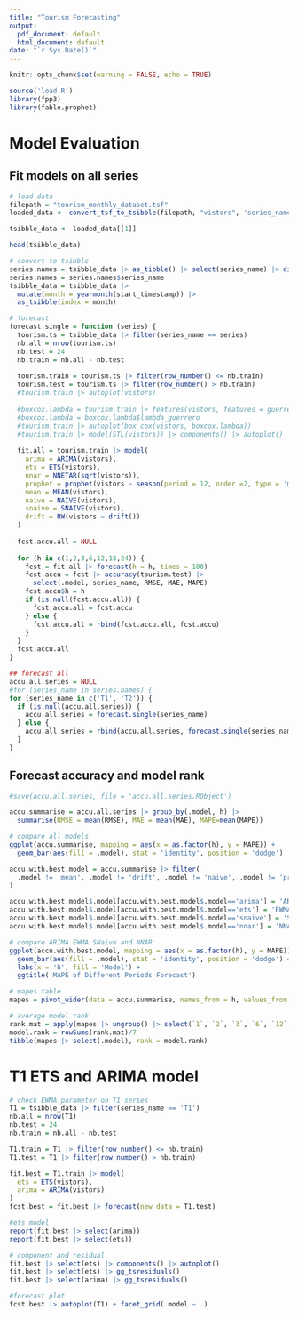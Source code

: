 ```yaml
---
title: "Tourism Forecasting"
output:
  pdf_document: default
  html_document: default
date: "`r Sys.Date()`"
---
```


```r
knitr::opts_chunk$set(warning = FALSE, echo = TRUE)
```

```r
source('load.R')
library(fpp3)
library(fable.prophet)
```

# Model Evaluation

## Fit models on all series

```r
# load data
filepath = "tourism_monthly_dataset.tsf"
loaded_data <- convert_tsf_to_tsibble(filepath, "vistors", 'series_name', 'start_timestamp')

tsibble_data <- loaded_data[[1]]

head(tsibble_data)

# convert to tsibble
series.names = tsibble_data |> as_tibble() |> select(series_name) |> distinct()
series.names = series.names$series_name
tsibble_data = tsibble_data |> 
  mutate(month = yearmonth(start_timestamp)) |> 
  as_tsibble(index = month)

# forecast
forecast.single = function (series) {
  tourism.ts = tsibble_data |> filter(series_name == series)
  nb.all = nrow(tourism.ts)
  nb.test = 24
  nb.train = nb.all - nb.test
  
  tourism.train = tourism.ts |> filter(row_number() <= nb.train)
  tourism.test = tourism.ts |> filter(row_number() > nb.train)
  #tourism.train |> autoplot(vistors)
  
  #boxcox.lambda = tourism.train |> features(vistors, features = guerrero)
  #boxcox.lambda = boxcox.lambda$lambda_guerrero
  #tourism.train |> autoplot(box_cox(vistors, boxcox.lambda))
  #tourism.train |> model(STL(vistors)) |> components() |> autoplot()
  
  fit.all = tourism.train |> model(
    arima = ARIMA(vistors),
    ets = ETS(vistors),
    nnar = NNETAR(sqrt(vistors)),
    prophet = prophet(vistors ~ season(period = 12, order =2, type = 'multiplicative')),
    mean = MEAN(vistors),
    naive = NAIVE(vistors),
    snaive = SNAIVE(vistors),
    drift = RW(vistors ~ drift())
  )
  
  fcst.accu.all = NULL
  
  for (h in c(1,2,3,6,12,18,24)) {
    fcst = fit.all |> forecast(h = h, times = 100)
    fcst.accu = fcst |> accuracy(tourism.test) |> 
      select(.model, series_name, RMSE, MAE, MAPE)
    fcst.accu$h = h
    if (is.null(fcst.accu.all)) {
      fcst.accu.all = fcst.accu
    } else {
      fcst.accu.all = rbind(fcst.accu.all, fcst.accu)
    }
  }
  fcst.accu.all
}

## forecast all
accu.all.series = NULL
#for (series_name in series.names) {
for (series_name in c('T1', 'T2')) {
  if (is.null(accu.all.series)) {
    accu.all.series = forecast.single(series_name)
  } else {
    accu.all.series = rbind(accu.all.series, forecast.single(series_name))
  }
}
```

## Forecast accuracy and model rank

```r
#save(accu.all.series, file = 'accu.all.series.RObject')

accu.summarise = accu.all.series |> group_by(.model, h) |> 
  summarise(RMSE = mean(RMSE), MAE = mean(MAE), MAPE=mean(MAPE))

# compare all models
ggplot(accu.summarise, mapping = aes(x = as.factor(h), y = MAPE)) + 
  geom_bar(aes(fill = .model), stat = 'identity', position = 'dodge')

accu.with.best.model = accu.summarise |> filter(
  .model != 'mean', .model != 'drift', .model != 'naive', .model != 'prophet'
)

accu.with.best.model$.model[accu.with.best.model$.model=='arima'] = 'ARIMA'
accu.with.best.model$.model[accu.with.best.model$.model=='ets'] = 'EWMA'
accu.with.best.model$.model[accu.with.best.model$.model=='snaive'] = 'SNaive'
accu.with.best.model$.model[accu.with.best.model$.model=='nnar'] = 'NNAR'

# compare ARIMA EWMA SNaive and NNAR
ggplot(accu.with.best.model, mapping = aes(x = as.factor(h), y = MAPE)) + 
  geom_bar(aes(fill = .model), stat = 'identity', position = 'dodge') +
  labs(x = 'h', fill = 'Model') +
  ggtitle('MAPE of Different Periods Forecast')

# mapes table
mapes = pivot_wider(data = accu.summarise, names_from = h, values_from = 'MAPE', id_cols = .model)

# average model rank
rank.mat = apply(mapes |> ungroup() |> select(`1`, `2`, `3`, `6`, `12`, `18`, `24`), 2, rank)
model.rank = rowSums(rank.mat)/7
tibble(mapes |> select(.model), rank = model.rank)
```

# T1 ETS and ARIMA model

```r
# check EWMA parameter on T1 series
T1 = tsibble_data |> filter(series_name == 'T1')
nb.all = nrow(T1)
nb.test = 24
nb.train = nb.all - nb.test

T1.train = T1 |> filter(row_number() <= nb.train)
T1.test = T1 |> filter(row_number() > nb.train)

fit.best = T1.train |> model(
  ets = ETS(vistors),
  arima = ARIMA(vistors)
)
fcst.best = fit.best |> forecast(new_data = T1.test)

#ets model
report(fit.best |> select(arima))
report(fit.best |> select(ets))

# component and residual
fit.best |> select(ets) |> components() |> autoplot()
fit.best |> select(ets) |> gg_tsresiduals()
fit.best |> select(arima) |> gg_tsresiduals()

#forecast plot
fcst.best |> autoplot(T1) + facet_grid(.model ~ .)
```